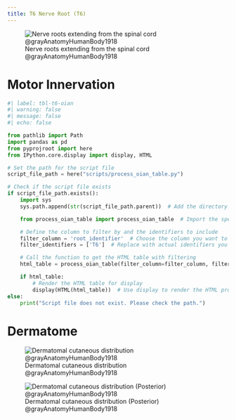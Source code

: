 ```yaml
---
title: T6 Nerve Root (T6)
---
```


![Nerve roots extending from the spinal cord @grayAnatomyHumanBody1918](/The Archive/Images/Gray anatomy 1918 images/Neurology/image796 A portion of the spinal cord, showing its right lateral surface. The dura is opened and arranged to show the nerve roots.gif)


# Motor Innervation

```python
#| label: tbl-t6-oian
#| warning: false
#| message: false
#| echo: false

from pathlib import Path
import pandas as pd
from pyprojroot import here
from IPython.core.display import display, HTML

# Set the path for the script file
script_file_path = here("scripts/process_oian_table.py")

# Check if the script file exists
if script_file_path.exists():
    import sys
    sys.path.append(str(script_file_path.parent))  # Add the directory of the script to the system path

    from process_oian_table import process_oian_table  # Import the specific function

    # Define the column to filter by and the identifiers to include
    filter_column = 'root_identifier'  # Choose the column you want to filter by
    filter_identifiers = ['T6']  # Replace with actual identifiers you want to include

    # Call the function to get the HTML table with filtering
    html_table = process_oian_table(filter_column=filter_column, filter_identifiers=filter_identifiers)

    if html_table:
        # Render the HTML table for display
        display(HTML(html_table))  # Use display to render the HTML properly
else:
    print("Script file does not exist. Please check the path.")

```

# Dermatome

![Dermatomal cutaneous distribution @grayAnatomyHumanBody1918](/The Archive/Images/Gray anatomy 1918 images/Neurology/image797 Distribution of cutaneous nerves. Ventral aspect.gif)

![Dermatomal cutaneous distribution (Posterior) @grayAnatomyHumanBody1918](/The Archive/Images/Gray anatomy 1918 images/Neurology/image798 Distribution of cutaneous nerves. Dorsal aspect.gif)